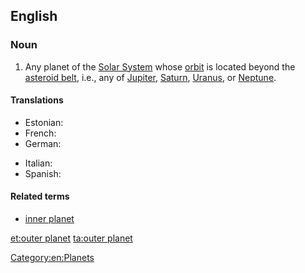 ==English==

===Noun===
{{en-noun|sg=[[outer]] [[planet]]}}

# {{astronomy}} Any planet of the [[Solar System]] whose [[orbit]] is located beyond the [[asteroid belt]], i.e., any of [[Jupiter]], [[Saturn]], [[Uranus]], or [[Neptune]].

====Translations====
{{trans-top|planet of the Solar System with an orbit beyond the asteroid belt}}
* Estonian: {{t|et|välisplaneet}}
* French: {{t|fr|planète externe|f}}
* German: {{t|de|äußere Planet|m}}
{{trans-mid}}
* Italian: {{t|it|pianeta esterno|m}}
* Spanish: {{t|es|planeta externo|m}}
{{trans-bottom}}

====Related terms====
* [[inner planet]]

[[Category:en:Planets]]

[[et:outer planet]]
[[ta:outer planet]]